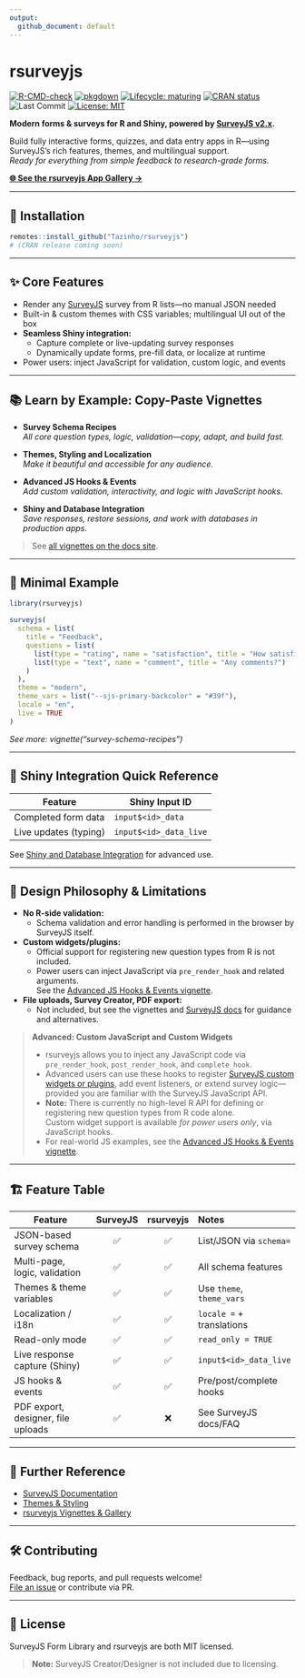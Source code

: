 ```yaml
---
output:
  github_document: default
---
```


# rsurveyjs

[![R-CMD-check](https://github.com/Tazinho/rsurveyjs/actions/workflows/R-CMD-check.yaml/badge.svg)](https://github.com/Tazinho/rsurveyjs/actions/workflows/R-CMD-check.yaml)
[![pkgdown](https://github.com/Tazinho/rsurveyjs/actions/workflows/pkgdown.yaml/badge.svg)](https://Tazinho.github.io/rsurveyjs/)
[![Lifecycle: maturing](https://img.shields.io/badge/lifecycle-maturing-blue.svg)](https://lifecycle.r-lib.org/articles/stages.html)
[![CRAN status](https://www.r-pkg.org/badges/version/rsurveyjs)](https://CRAN.R-project.org/package=rsurveyjs)
![Last Commit](https://img.shields.io/github/last-commit/Tazinho/rsurveyjs.svg)
[![License: MIT](https://img.shields.io/badge/license-MIT-blue.svg)](LICENSE)

**Modern forms & surveys for R and Shiny, powered by [SurveyJS v2.x](https://surveyjs.io/).**

Build fully interactive forms, quizzes, and data entry apps in R—using SurveyJS’s rich features, themes, and multilingual support.  
*Ready for everything from simple feedback to research-grade forms.*

<div align="center">
  <a href="https://maltinho.shinyapps.io/rsurveyjs_gallery/"><b>🌐 See the rsurveyjs App Gallery →</b></a>
</div>

---

## 🚀 Installation

```r
remotes::install_github("Tazinho/rsurveyjs")
# (CRAN release coming soon)
```

---

## ✨ Core Features

- Render any [SurveyJS](https://surveyjs.io/) survey from R lists—no manual JSON needed
- Built-in & custom themes with CSS variables; multilingual UI out of the box
- **Seamless Shiny integration:**  
  - Capture complete or live-updating survey responses
  - Dynamically update forms, pre-fill data, or localize at runtime
- Power users: inject JavaScript for validation, custom logic, and events

---

## 📚 Learn by Example: Copy-Paste Vignettes

- **Survey Schema Recipes**  
  _All core question types, logic, validation—copy, adapt, and build fast._

- **Themes, Styling and Localization**  
  _Make it beautiful and accessible for any audience._

- **Advanced JS Hooks & Events**  
  _Add custom validation, interactivity, and logic with JavaScript hooks._

- **Shiny and Database Integration**  
  _Save responses, restore sessions, and work with databases in production apps._

> See [all vignettes on the docs site](https://tazinho.github.io/rsurveyjs/articles/).

---

## 🔧 Minimal Example

```r
library(rsurveyjs)

surveyjs(
  schema = list(
    title = "Feedback",
    questions = list(
      list(type = "rating", name = "satisfaction", title = "How satisfied are you?"),
      list(type = "text", name = "comment", title = "Any comments?")
    )
  ),
  theme = "modern",
  theme_vars = list("--sjs-primary-backcolor" = "#39f"),
  locale = "en",
  live = TRUE
)
```
*See more: vignette("survey-schema-recipes")*

---

## 🧪 Shiny Integration Quick Reference

| Feature                   | Shiny Input ID        |
|---------------------------|----------------------|
| Completed form data       | `input$<id>_data`    |
| Live updates (typing)     | `input$<id>_data_live` |

See [Shiny and Database Integration](articles/shiny-and-database-integration.html) for advanced use.

---

## 🚦 Design Philosophy & Limitations

- **No R-side validation:**  
  - Schema validation and error handling is performed in the browser by SurveyJS itself.
- **Custom widgets/plugins:**  
  - Official support for registering new question types from R is not included.  
  - Power users can inject JavaScript via `pre_render_hook` and related arguments.  
    See the [Advanced JS Hooks & Events vignette](articles/advanced-js-hooks--events.html).
- **File uploads, Survey Creator, PDF export:**  
  - Not included, but see the vignettes and [SurveyJS docs](https://surveyjs.io/form-library/documentation/) for guidance and alternatives.

> **Advanced: Custom JavaScript and Custom Widgets**
>
> - rsurveyjs allows you to inject any JavaScript code via `pre_render_hook`, `post_render_hook`, and `complete_hook`.
> - Advanced users can use these hooks to register [SurveyJS custom widgets or plugins](https://surveyjs.io/form-library/documentation/custom-widget), add event listeners, or extend survey logic—provided you are familiar with the SurveyJS JavaScript API.
> - **Note:** There is currently no high-level R API for defining or registering new question types from R code alone.  
>   Custom widget support is available *for power users only*, via JavaScript hooks.  
> - For real-world JS examples, see the [Advanced JS Hooks & Events vignette](articles/advanced-js-hooks--events.html).

---

## 🏗️ Feature Table

| Feature                             | SurveyJS | rsurveyjs | Notes                    |
|------------------------------------- |:--------:|:---------:|:------------------------ |
| JSON-based survey schema             |   ✅     |    ✅     | List/JSON via `schema=`  |
| Multi-page, logic, validation        |   ✅     |    ✅     | All schema features      |
| Themes & theme variables             |   ✅     |    ✅     | Use `theme`, `theme_vars`|
| Localization / i18n                  |   ✅     |    ✅     | `locale =` + translations|
| Read-only mode                       |   ✅     |    ✅     | `read_only = TRUE`       |
| Live response capture (Shiny)        |   ✅     |    ✅     | `input$<id>_data_live`   |
| JS hooks & events                    |   ✅     |    ✅     | Pre/post/complete hooks  |
| PDF export, designer, file uploads   |   ✅     |    ❌     | See SurveyJS docs/FAQ    |

---

## 📖 Further Reference

- [SurveyJS Documentation](https://surveyjs.io/form-library/documentation/json-schema)
- [Themes & Styling](https://surveyjs.io/form-library/documentation/manage-default-themes-and-styles)
- [rsurveyjs Vignettes & Gallery](https://tazinho.github.io/rsurveyjs/articles/)

---

## 🛠️ Contributing

Feedback, bug reports, and pull requests welcome!  
[File an issue](https://github.com/Tazinho/rsurveyjs/issues) or contribute via PR.

---

## 🪪 License

SurveyJS Form Library and rsurveyjs are both MIT licensed.

> **Note:** SurveyJS Creator/Designer is not included due to licensing.
